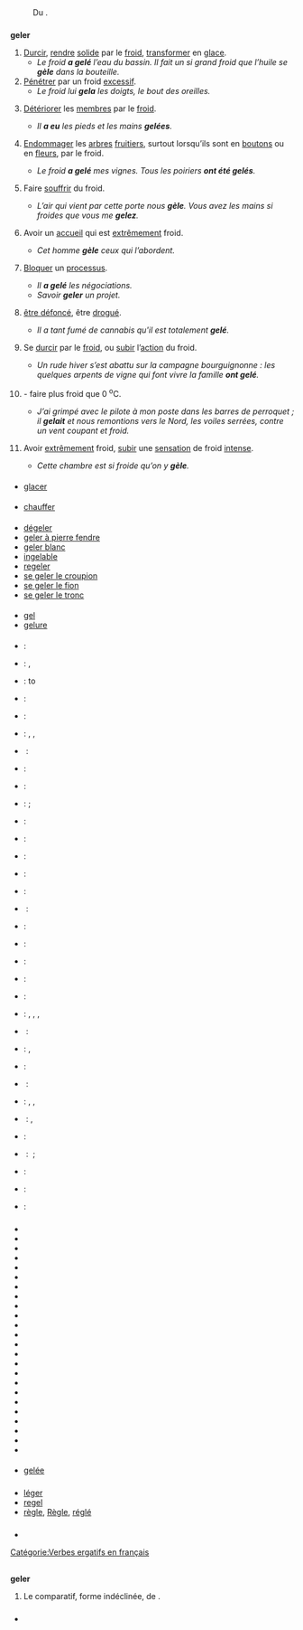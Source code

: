 == {{langue|fr}} ==
=== {{S|étymologie}} ===
: Du {{étyl|la|fr|mot=gelare}}.

=== {{S|verbe|fr}} ===
'''geler''' {{pron|ʒə.le|fr}} {{t|fr}} {{conj|grp=1|fr}}
# [[durcir|Durcir]], [[rendre]] [[solide]] par le [[froid]], [[transformer]] en [[glace]].
#* ''Le froid '''a gelé''' l’eau du bassin. Il fait un si grand froid que l’huile se '''gèle''' dans la bouteille.''
# [[pénétrer|Pénétrer]] par un froid [[excessif]].
#* ''Le froid lui '''gela''' les doigts, le bout des oreilles.''
# {{lexique|médecine|fr}} [[détériorer|Détériorer]] les [[membres]] par le [[froid]].
#* ''Il '''a eu''' les pieds et les mains '''gelées'''.''
# {{spécialement|fr}} {{lexique|agriculture|fr}} [[endommager|Endommager]] les [[arbre]]s [[fruitier]]s, surtout lorsqu’ils sont en [[bouton]]s ou en [[fleur]]s, par le froid.
#* ''Le froid '''a gelé''' mes vignes. Tous les poiriers '''ont été gelés'''.''
# {{exagération|fr}} Faire [[souffrir]] du froid.
#* ''L’air qui vient par cette porte nous '''gèle'''. Vous avez les mains si froides que vous me '''gelez'''.''
# {{figuré|fr}} {{familier|fr}} Avoir un [[accueil]] qui est [[extrêmement]] froid.
#* ''Cet homme '''gèle''' ceux qui l’abordent.''
# {{figuré|fr}} [[bloquer|Bloquer]] un [[processus]].
#* ''Il '''a gelé''' les négociations.''
#* ''Savoir '''geler''' un projet.''
# {{Québec|fr}} {{familier|fr}} [[être défoncé]], être [[drogué]].
#* ''Il a tant fumé de cannabis qu'il est totalement '''gelé'''.''
# {{intransitif|fr}} Se [[durcir]] par le [[froid]], ou [[subir]] l’[[action]] du froid.
#* ''Un rude hiver s’est abattu sur la campagne bourguignonne : les quelques arpents de vigne qui font vivre la famille '''ont gelé'''.'' {{source|Rosa Moussaoui, ''Zéphyrin Camélinat (1840-1932) Un long chemin,  de la commune au communisme'', dans {{w|L'Humanité}}, 7 septembre 2011}}
# {{impersonnel|fr}} - faire plus froid que 0 <sup>o</sup>C.
#* ''J’ai grimpé avec le pilote à mon poste dans les barres de perroquet ; il '''gelait''' et nous remontions vers le Nord, les voiles serrées, contre un vent coupant et froid.'' {{source|{{w|Jean-Baptiste Charcot}}, ''Dans la mer du Groenland'', 1928}}
# {{intransitif|fr}} {{exagération|fr}} {{courant|fr}} Avoir [[extrêmement]] froid, [[subir]] une [[sensation]] de froid [[intense]].
#* ''Cette chambre est si froide qu’on y '''gèle'''.''

==== {{S|synonymes}} ====
* [[glacer]]

==== {{S|antonymes}} ====
* [[chauffer]]

==== {{S|dérivés}} ====
* [[dégeler]]
* [[geler à pierre fendre]]
* [[geler blanc]]
* [[ingelable]]
* [[regeler]]
* [[se geler le croupion]]
* [[se geler le fion]]
* [[se geler le tronc]]

==== {{S|apparentés}} ====
* [[gel]]
* [[gelure]]

==== {{S|traductions}} ====
{{trad-début|Durcir, rendre solide par le froid, transformer en glace. ''(Sens général).''}}
* {{T|af}} : {{trad-|af|vries}}
* {{T|de}} : {{trad+|de|frieren}}, {{trad+|de|einfrieren}}
* {{T|en}} : to {{trad+|en|freeze}}
* {{T|ang}} : {{trad-|ang|freosan}}
* {{T|az}} : {{trad+|az|dondurmaq}}
* {{T|eu}} : {{trad-|eu|hormatu}}, {{trad-|eu|izoztu}}, {{trad-|eu|leitu}}
* {{T|be}} : {{trad-|be|марозіць|R=marozits’}}
* {{T|ht}} : {{trad|ht|fè glas}}
* {{T|da}} : {{trad+|da|fryse}}
* {{T|es}} : {{trad+|es|congelar}} ; {{trad+|es|helar}}
* {{T|eo}} : {{trad-|eo|frosti}}
* {{T|fo}} : {{trad-|fo|frysta}}
* {{T|fi}} : {{trad+|fi|pakastaa}}
* {{T|fy}} : {{trad-|fy|frieze}}
* {{T|gallo}} : {{trad|gallo|guerouer}}
* {{T|el}} : {{trad+|el|παγώνω|R=pagóno}}
* {{T|io}} : {{trad+|io|frostar}}
* {{T|it}} : {{trad+|it|congelare}}
* {{T|nl}} : {{trad+|nl|bevriezen}}
* {{T|normand}} : {{trad|normand|gelaer}}
* {{T|oc}} : {{trad+|oc|gelar}}
* {{T|pcd}} : {{trad|pcd|frimer}}, {{trad|pcd|injéler}}, {{trad|pcd|jéler}}, {{trad|pcd|jler}}
* {{T|pl}} : {{trad+|pl|mrozić}}
* {{T|pt}} : {{trad+|pt|gelar}}, {{trad+|pt|congelar}}
* {{T|ro}} : {{trad+|ro|îngheța}}
* {{T|ru}} : {{trad+|ru|морозить|R=morozit’}}
* {{T|se}} : {{trad|se|buolaštit}}, {{trad|se|galmmihit}}, {{trad|se|galbmot}}
* {{T|sr}} : {{trad+|sr|заледити}}, {{trad+|sr|смрзнути}}
* {{T|sv}} : {{trad+|sv|frysa}}
* {{T|uk}} : {{trad-|uk|заморожувати|R=zamorojouvaty}} ; {{trad-|uk|заморожуватися|R=zamorojouvatisia}}
{{trad-fin}}

{{trad-début|Se durcir par le froid, ou subir l’action du froid.}}
* {{T|az}} : {{trad+|az|donmaq}}
{{trad-fin}}

{{trad-début|Faire plus froid que zéro Celsius}}
* {{T|de}} : {{trad+|de|durchfrieren}}
* {{T|nl}} : {{trad+|nl|vriezen}}
{{trad-fin}}

=== {{S|prononciation}} ===
* {{pron|ʒə.le|fr}}
* {{écouter|lang=fr|{{Québec|nocat=1}} {{populaire|nocat=1}}|ʒle}}
* {{écouter|lang=fr|France <!-- précisez svp la ville ou la région -->|ʒə.le|audio=Fr-geler.ogg}}
* {{écouter|lang=fr|France|audio=LL-Q150 (fra)-Roll-Morton-geler.wav}}
* {{écouter|lang=fr|France (Massy)|audio=LL-Q150 (fra)-X-Javier-geler.wav}}
* {{écouter|lang=fr|Suisse (Genève)|audio=LL-Q150 (fra)-Nattes à chat-geler.wav}}
* {{écouter|lang=fr|France (Toulouse)|audio=LL-Q150 (fra)-Lepticed7-geler.wav}}
* {{écouter|lang=fr|France (Grenoble)|audio=LL-Q150 (fra)-GAllegre-geler.wav}}
* {{écouter|lang=fr|France (Lyon)|audio=LL-Q150 (fra)-Ltrlg-geler.wav}}
* {{écouter|lang=fr|France (Vosges)|audio=LL-Q150 (fra)-Poslovitch-geler.wav}}
* {{écouter|lang=fr|France (Lyon)||audio=LL-Q150 (fra)-WikiLucas00-geler.wav}}
* {{écouter|lang=fr|France (Paris)||audio=LL-Q150 (fra)-Ash Crow-geler.wav}}
* {{écouter|lang=fr|France (Vosges)||audio=LL-Q150 (fra)-LoquaxFR-geler.wav}}
* {{écouter|lang=fr|||audio=LL-Q150 (fra)-Madehub-geler.wav}}
* {{écouter|lang=fr|France (Hérault)||audio=LL-Q150 (fra)-T. Le Berre-geler.wav}}
* {{écouter|lang=fr|Suisse (Lausanne)||audio=LL-Q150 (fra)-Eihel-geler.wav}}
* {{écouter|lang=fr|||audio=LL-Q150 (fra)-Kaderousse-geler.wav}}
* {{écouter|lang=fr|France (Metz)||audio=LL-Q150 (fra)-val (Eavq)-geler.wav}}
* {{écouter|lang=fr|Canada (Shawinigan)||audio=LL-Q150 (fra)-DenisdeShawi-geler.wav}}
* {{écouter|lang=fr|France (Cesseras)||audio=LL-Q150 (fra)-Guilhelma-geler.wav}}
* {{écouter|lang=fr|France||audio=LL-Q150 (fra)-Mecanautes-geler.wav}}
* {{écouter|lang=fr|||audio=LL-Q150 (fra)-Fabe56-geler.wav}}
* {{écouter|Mulhouse (France)||lang=fr|audio=LL-Q150 (fra)-Mathieu Kappler-geler.wav}}
* {{écouter|||lang=fr|audio=LL-Q150 (fra)-Sagnamadr-geler.wav}}



























==== {{S|homophones|fr}} ====
* [[gelée]]

=== {{S|anagrammes}} ===
* [[léger]]
* [[regel]]
* [[règle]], [[Règle]], [[réglé]]

=== {{S|références}} ===
* {{R:DAF8}}

[[Catégorie:Verbes ergatifs en français]]

== {{langue|nl}} ==
=== {{S|adjectif|nl|flexion}} ===
{{nl-adj|on.s=geel|on.v=geler|on.o=geelst|v.s=gele|v.v=gelere|v.o=geelste|pt.s=geels|pt.v=gelers}}
'''geler''' {{pron||nl}}
# Le comparatif, forme indéclinée, de {{lien|geel|nl}}.

=== {{S|prononciation}} ===
* {{écouter|lang=nl|audio=nl-geler.ogg}}
